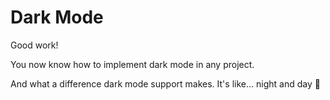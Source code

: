 # Dark Mode

Good work!

You now know how to implement dark mode in any project.

And what a difference dark mode support makes. It's like... night and day 🥁
